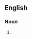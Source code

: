 {{also|mil·ligrams|milli-grams}}

==English==

===Noun===
{{head|en|noun form}}

# {{plural of|milligram|lang=en}}